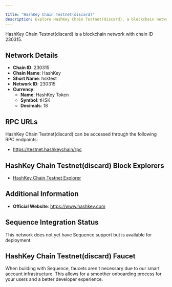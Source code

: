 ```yaml
---

title: "HashKey Chain Testnet(discard)"
description: Explore HashKey Chain Testnet(discard), a blockchain network with chain ID 230315. Learn about its native currency, HashKey Token, and how to interact with the network.
---
```




HashKey Chain Testnet(discard) is a blockchain network with chain ID 230315.

## Network Details

- **Chain ID**: 230315
- **Chain Name**: HashKey
- **Short Name**: hsktest
- **Network ID**: 230315
- **Currency**: 
  - **Name**: HashKey Token
  - **Symbol**: tHSK
  - **Decimals**: 18

## RPC URLs

HashKey Chain Testnet(discard) can be accessed through the following RPC endpoints:

- https://testnet.hashkeychain/rpc

## HashKey Chain Testnet(discard) Block Explorers

- [HashKey Chain Testnet Explorer](https://testnet.hashkeyscan.io)

## Additional Information

- **Official Website**: https://www.hashkey.com

## Sequence Integration Status

This network does not yet have Sequence support but is available for deployment.

## HashKey Chain Testnet(discard) Faucet

When building with Sequence, faucets aren't necessary due to our smart account infrastructure. This allows for a smoother onboarding process for your users and a better developer experience.
